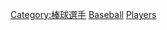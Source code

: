 {{Category TOC|numerals=no|align=center}}

[[Category:棒球選手|Category:棒球選手]]
[[Category:美國大學運動員|Baseball]]
[[Category:美國大學棒球|Players]]